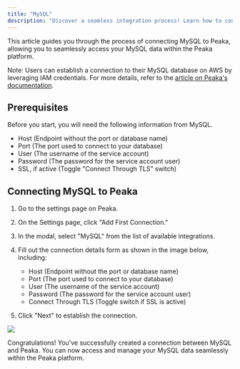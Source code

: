 ```yaml
---
title: "MySQL"
description: "Discover a seamless integration process! Learn how to connect MySQL to Peaka effortlessly for streamlined transactions."
---
```


This article guides you through the process of connecting MySQL to Peaka, allowing you to seamlessly access your MySQL data within the Peaka platform.

Note: Users can establish a connection to their MySQL database on AWS by leveraging IAM credentials. For more details, refer to the [article on Peaka's documentation](https://www.peaka.com/docs/how-to-guides/how-to-connect-databases-in-aws-using-iam-credentials/).

## Prerequisites

Before you start, you will need the following information from MySQL.

- Host (Endpoint without the port or database name)
- Port (The port used to connect to your database)
- User (The username of the service account)
- Password (The password for the service account user)
- SSL, if active (Toggle "Connect Through TLS" switch)

## Connecting MySQL to Peaka

1. Go to the settings page on Peaka.

2. On the Settings page, click "Add First Connection."

3. In the modal, select "MySQL" from the list of available integrations.

4. Fill out the connection details form as shown in the image below, including:

   - Host (Endpoint without the port or database name)
   - Port (The port used to connect to your database)
   - User (The username of the service account)
   - Password (The password for the service account user)
   - Connect Through TLS (Toggle switch if SSL is active)

5. Click "Next" to establish the connection.

<img src="https://cdn.peaka.com/integrations/mysql-1.png" />

Congratulations! You've successfully created a connection between MySQL and Peaka. You can now access and manage your MySQL data seamlessly within the Peaka platform.
